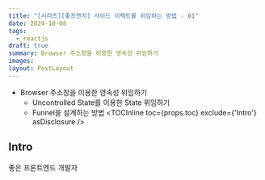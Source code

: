 ```yaml
---
title: "[시리즈][좋프엔지] 사이드 이펙트를 위임하는 방법 - 01"
date: 2024-10-08
tags:
  - reactjs
draft: true
summary: Browser 주소창을 이용한 영속성 위임하기
images: 
layout: PostLayout
---
```


- Browser 주소창을 이용한 영속성 위임하기
  - Uncontrolled State를 이용한 State 위임하기
  - Funnel을 설계하는 방법
<TOCInline toc={props.toc} exclude={'Intro'} asDisclosure />

## Intro

좋은 프론트엔드 개발자
